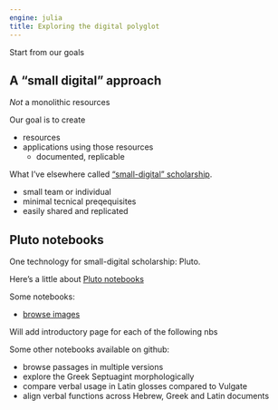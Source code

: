 ```yaml
---
engine: julia
title: Exploring the digital polyglot
---
```


Start from our goals

## A "small digital" approach

*Not* a monolithic resources

Our goal is to create  

- resources
- applications using those resources
   - documented, replicable

What I've elsewhere called ["small-digital" scholarship](https://neelsmith.quarto.pub/posts/2024-10-28-small-digital/index.html).

- small team or individual
- minimal tecnical preqequisites
- easily shared and replicated


## Pluto notebooks

One technology for small-digital scholarship: Pluto.

Here's a little about [Pluto notebooks](./pluto/)


Some notebooks:

- [browse images](./imagebrowsing/)


:::{.callout-warning title="Work in progress"}
Will add introductory page for each of the following nbs
:::

Some other notebooks available on github:

- browse passages in multiple versions
- explore the Greek Septuagint morphologically
- compare verbal usage in Latin glosses compared to Vulgate
- align verbal functions across Hebrew, Greek and Latin documents